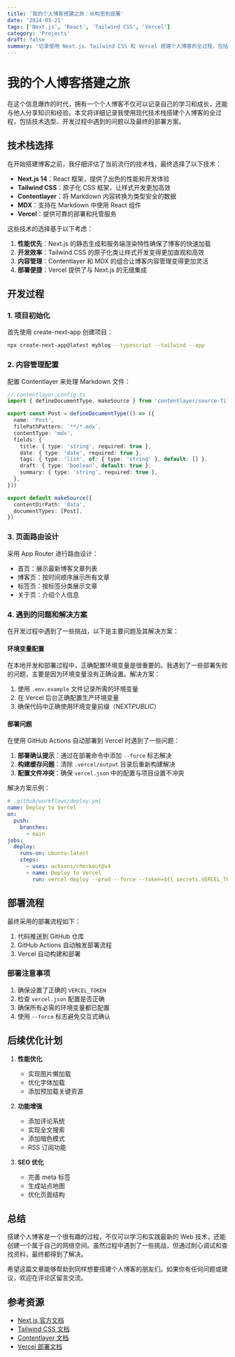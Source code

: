 ```yaml
---
title: '我的个人博客搭建之旅：从构思到部署'
date: '2024-03-21'
tags: ['Next.js', 'React', 'Tailwind CSS', 'Vercel']
category: 'Projects'
draft: false
summary: '记录使用 Next.js、Tailwind CSS 和 Vercel 搭建个人博客的全过程，包括遇到的问题和解决方案。'
---
```


# 我的个人博客搭建之旅

在这个信息爆炸的时代，拥有一个个人博客不仅可以记录自己的学习和成长，还能与他人分享知识和经验。本文将详细记录我使用现代技术栈搭建个人博客的全过程，包括技术选型、开发过程中遇到的问题以及最终的部署方案。

## 技术栈选择

在开始搭建博客之前，我仔细评估了当前流行的技术栈，最终选择了以下技术：

- **Next.js 14**：React 框架，提供了出色的性能和开发体验
- **Tailwind CSS**：原子化 CSS 框架，让样式开发更加高效
- **Contentlayer**：将 Markdown 内容转换为类型安全的数据
- **MDX**：支持在 Markdown 中使用 React 组件
- **Vercel**：提供可靠的部署和托管服务

这些技术的选择基于以下考虑：

1. **性能优先**：Next.js 的静态生成和服务端渲染特性确保了博客的快速加载
2. **开发效率**：Tailwind CSS 的原子化类让样式开发变得更加直观和高效
3. **内容管理**：Contentlayer 和 MDX 的组合让博客内容管理变得更加灵活
4. **部署便捷**：Vercel 提供了与 Next.js 的无缝集成

## 开发过程

### 1. 项目初始化

首先使用 create-next-app 创建项目：

```bash
npx create-next-app@latest myblog --typescript --tailwind --app
```

### 2. 内容管理配置

配置 Contentlayer 来处理 Markdown 文件：

```typescript
// contentlayer.config.ts
import { defineDocumentType, makeSource } from 'contentlayer/source-files'

export const Post = defineDocumentType(() => ({
  name: 'Post',
  filePathPattern: `**/*.mdx`,
  contentType: 'mdx',
  fields: {
    title: { type: 'string', required: true },
    date: { type: 'date', required: true },
    tags: { type: 'list', of: { type: 'string' }, default: [] },
    draft: { type: 'boolean', default: true },
    summary: { type: 'string', required: true },
  },
}))

export default makeSource({
  contentDirPath: 'data',
  documentTypes: [Post],
})
```

### 3. 页面路由设计

采用 App Router 进行路由设计：

- 首页：展示最新博客文章列表
- 博客页：按时间顺序展示所有文章
- 标签页：按标签分类展示文章
- 关于页：介绍个人信息

### 4. 遇到的问题和解决方案

在开发过程中遇到了一些挑战，以下是主要问题及其解决方案：

#### 环境变量配置

在本地开发和部署过程中，正确配置环境变量是很重要的。我遇到了一些部署失败的问题，主要是因为环境变量没有正确设置。解决方案：

1. 使用 `.env.example` 文件记录所需的环境变量
2. 在 Vercel 后台正确配置生产环境变量
3. 确保代码中正确使用环境变量前缀（NEXT*PUBLIC*）

#### 部署问题

在使用 GitHub Actions 自动部署到 Vercel 时遇到了一些问题：

1. **部署确认提示**：通过在部署命令中添加 `--force` 标志解决
2. **构建缓存问题**：清除 `.vercel/output` 目录后重新构建解决
3. **配置文件冲突**：确保 `vercel.json` 中的配置与项目设置不冲突

解决方案示例：

```yaml
# .github/workflows/deploy.yml
name: Deploy to Vercel
on:
  push:
    branches:
      - main
jobs:
  deploy:
    runs-on: ubuntu-latest
    steps:
      - uses: actions/checkout@v4
      - name: Deploy to Vercel
        run: vercel deploy --prod --force --token=${{ secrets.VERCEL_TOKEN }}
```

## 部署流程

最终采用的部署流程如下：

1. 代码推送到 GitHub 仓库
2. GitHub Actions 自动触发部署流程
3. Vercel 自动构建和部署

### 部署注意事项

1. 确保设置了正确的 `VERCEL_TOKEN`
2. 检查 `vercel.json` 配置是否正确
3. 确保所有必需的环境变量都已配置
4. 使用 `--force` 标志避免交互式确认

## 后续优化计划

1. **性能优化**

   - 实现图片懒加载
   - 优化字体加载
   - 添加预加载关键资源

2. **功能增强**

   - 添加评论系统
   - 实现全文搜索
   - 添加暗色模式
   - RSS 订阅功能

3. **SEO 优化**
   - 完善 meta 标签
   - 生成站点地图
   - 优化页面结构

## 总结

搭建个人博客是一个很有趣的过程，不仅可以学习和实践最新的 Web 技术，还能创建一个属于自己的网络空间。虽然过程中遇到了一些挑战，但通过耐心调试和查找资料，最终都得到了解决。

希望这篇文章能够帮助到同样想要搭建个人博客的朋友们。如果你有任何问题或建议，欢迎在评论区留言交流。

## 参考资源

- [Next.js 官方文档](https://nextjs.org/docs)
- [Tailwind CSS 文档](https://tailwindcss.com/docs)
- [Contentlayer 文档](https://contentlayer.dev/)
- [Vercel 部署文档](https://vercel.com/docs)
